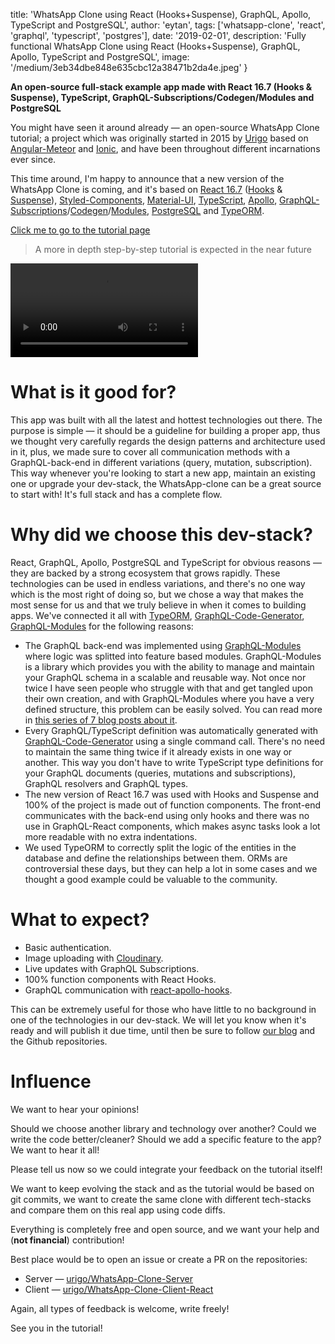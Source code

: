 
  title:
    'WhatsApp Clone using React (Hooks+Suspense), GraphQL, Apollo, TypeScript and PostgreSQL',
  author: 'eytan',
  tags: ['whatsapp-clone', 'react', 'graphql', 'typescript', 'postgres'],
  date: '2019-02-01',
  description:
    'Fully functional WhatsApp Clone using React (Hooks+Suspense), GraphQL, Apollo, TypeScript and PostgreSQL',
  image: '/medium/3eb34dbe848e635cbc12a38471b2da4e.jpeg'
}


**An open-source full-stack example app made with React 16.7 (Hooks & Suspense), TypeScript, GraphQL-Subscriptions/Codegen/Modules and PostgreSQL**

You might have seen it around already — an open-source WhatsApp Clone tutorial; a project which was originally started in 2015 by [Urigo](https://github.com/urigo) based on [Angular-Meteor](https://angular-meteor.com/tutorials/whatsapp2-tutorial) and [Ionic](https://ionicframework.com/), and have been throughout different incarnations ever since.

This time around, I'm happy to announce that a new version of the WhatsApp Clone is coming, and it's based on [React 16.7](https://reactjs.org/) ([Hooks](https://reactjs.org/docs/hooks-intro.html) & [Suspense](https://reactjs.org/docs/react-api.html#suspense)), [Styled-Components](https://github.com/styled-components/styled-components), [Material-UI](https://github.com/mui-org/material-ui), [TypeScript](https://www.typescriptlang.org/), [Apollo](https://www.apollographql.com/), [GraphQL-Subscriptions](https://www.youtube.com/watch?v=Wi7P39sF2nw)/[Codegen](https://graphql-code-generator.com)/[Modules](https://graphql-modules.com/), [PostgreSQL](https://www.postgresql.org/) and [TypeORM](https://github.com/typeorm/typeorm).

[Click me to go to the tutorial page](https://tortilla.academy/Urigo/WhatsApp-Clone-Tutorial)

> A more in depth step-by-step tutorial is expected in the near future

![](/medium/68ea32458cb9961d5132fe3c6ba8788c.webm 'WE WERE ON A BREAK!!!!')

# What is it good for?

This app was built with all the latest and hottest technologies out there. The purpose is simple — it should be a guideline for building a proper app, thus we thought very carefully regards the design patterns and architecture used in it, plus, we made sure to cover all communication methods with a GraphQL-back-end in different variations (query, mutation, subscription). This way whenever you're looking to start a new app, maintain an existing one or upgrade your dev-stack, the WhatsApp-clone can be a great source to start with! It's full stack and has a complete flow.

# Why did we choose this dev-stack?

React, GraphQL, Apollo, PostgreSQL and TypeScript for obvious reasons — they are backed by a strong ecosystem that grows rapidly. These technologies can be used in endless variations, and there's no one way which is the most right of doing so, but we chose a way that makes the most sense for us and that we truly believe in when it comes to building apps. We've connected it all with [TypeORM](https://github.com/typeorm/typeorm/), [GraphQL-Code-Generator](https://graphql-code-generator.com/), [GraphQL-Modules](https://graphql-modules.com/) for the following reasons:

- The GraphQL back-end was implemented using [GraphQL-Modules](https://graphql-modules.com) where logic was splitted into feature based modules. GraphQL-Modules is a library which provides you with the ability to manage and maintain your GraphQL schema in a scalable and reusable way. Not once nor twice I have seen people who struggle with that and get tangled upon their own creation, and with GraphQL-Modules where you have a very defined structure, this problem can be easily solved. You can read more in [this series of 7 blog posts about it](/blog/graphql-modules).
- Every GraphQL/TypeScript definition was automatically generated with [GraphQL-Code-Generator](https://graphql-code-generator.com/) using a single command call. There's no need to maintain the same thing twice if it already exists in one way or another. This way you don't have to write TypeScript type definitions for your GraphQL documents (queries, mutations and subscriptions), GraphQL resolvers and GraphQL types.
- The new version of React 16.7 was used with Hooks and Suspense and 100% of the project is made out of function components. The front-end communicates with the back-end using only hooks and there was no use in GraphQL-React components, which makes async tasks look a lot more readable with no extra indentations.
- We used TypeORM to correctly split the logic of the entities in the database and define the relationships between them. ORMs are controversial these days, but they can help a lot in some cases and we thought a good example could be valuable to the community.

# What to expect?

- Basic authentication.
- Image uploading with [Cloudinary](https://cloudinary.com/).
- Live updates with GraphQL Subscriptions.
- 100% function components with React Hooks.
- GraphQL communication with [react-apollo-hooks](https://github.com/trojanowski/react-apollo-hooks).

This can be extremely useful for those who have little to no background in one of the technologies in our dev-stack. We will let you know when it's ready and will publish it due time, until then be sure to follow [our blog](https://the-guild.dev/blog) and the Github repositories.

# Influence

We want to hear your opinions!

Should we choose another library and technology over another? Could we write the code better/cleaner? Should we add a specific feature to the app? We want to hear it all!

Please tell us now so we could integrate your feedback on the tutorial itself!

We want to keep evolving the stack and as the tutorial would be based on git commits, we want to create the same clone with different tech-stacks and compare them on this real app using code diffs.

Everything is completely free and open source, and we want your help and (**not financial**) contribution!

Best place would be to open an issue or create a PR on the repositories:

- Server — [urigo/WhatsApp-Clone-Server](https://github.com/Urigo/WhatsApp-Clone-server)
- Client — [urigo/WhatsApp-Clone-Client-React](https://github.com/Urigo/WhatsApp-Clone-Client-React)

Again, all types of feedback is welcome, write freely!

See you in the tutorial!
